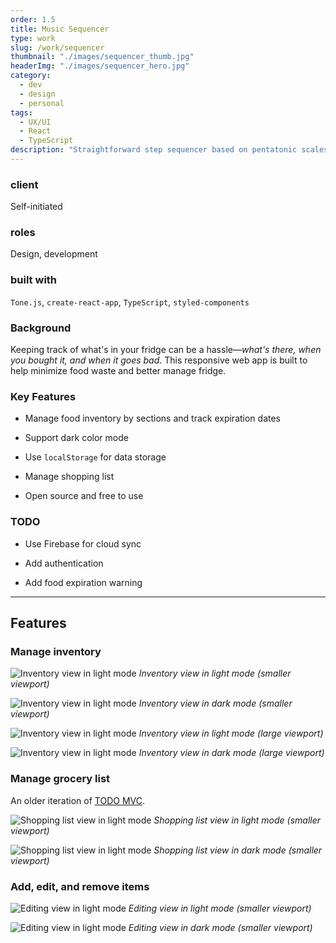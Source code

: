 ```yaml
---
order: 1.5
title: Music Sequencer
type: work
slug: /work/sequencer
thumbnail: "./images/sequencer_thumb.jpg"
headerImg: "./images/sequencer_hero.jpg"
category:
  - dev
  - design
  - personal
tags:
  - UX/UI
  - React
  - TypeScript
description: "Straightforward step sequencer based on pentatonic scales for anyone at any musical skill level can immediately start making nice-sounding music"
---
```



<section class="portfolioDetail">

### client

Self-initiated

</section>

<section class="portfolioDetail">

### roles

Design, development

</section>

<section class="portfolioDetail">

### built with

`Tone.js`, `create-react-app`, `TypeScript`, `styled-components`

</section>

<section class="portfolioDetail">

### Background

Keeping track of what's in your fridge can be a hassle&mdash;_what's there, when you bought it, and when it goes bad_. This responsive web app is built to help minimize food waste and better manage fridge.

</section>

<section class="portfolioDetail">

### Key Features

<div>

- Manage food inventory by sections and track expiration dates

- Support dark color mode

- Use `localStorage` for data storage

- Manage shopping list

- Open source and free to use

</div>
</section>

<section class="portfolioDetail">

### TODO

<div>

- Use Firebase for cloud sync

- Add authentication

- Add food expiration warning

</div>
</section>

<ButtonContainer>
  <SimpleButton
    cta="Launch live demo"
    href="https://sequencer.bald.design/"
    variant="yellow"
  />
  <SimpleButton
    cta="View GitHub Repo"
    href="https://github.com/baadaa/sequencer"
    variant="green"
  />
</ButtonContainer>

---

## Features

### Manage inventory

![Inventory view in light mode](./images/phone_listview_light_m2kqxd.png)
_Inventory view in light mode (smaller viewport)_

![Inventory view in light mode](./images/phone_listview_dark_ym0t8v.png)
_Inventory view in dark mode (smaller viewport)_

![Inventory view in light mode](./images/pad_listview_light_teyfrt.png)
_Inventory view in light mode (large viewport)_

![Inventory view in light mode](./images/pad_listview_dark_qfvlgj.png)
_Inventory view in dark mode (large viewport)_

### Manage grocery list

An older iteration of [TODO MVC](https://todomvc.com/).

![Shopping list view in light mode](./images/phone_shopping_light_rt4uoj.png)
_Shopping list view in light mode (smaller viewport)_

![Shopping list view in light mode](./images/phone_shopping_dark_pu1mfj.png)
_Shopping list view in dark mode (smaller viewport)_

### Add, edit, and remove items

![Editing view in light mode](./images/phone_add_light_etzc7k.png)
_Editing view in light mode (smaller viewport)_

![Editing view in light mode](./images/phone_add_dark_coziap.png)
_Editing view in dark mode (smaller viewport)_

<ButtonContainer>
  <SimpleButton
    cta="Launch live demo"
    href="https://fridge.bald.design/"
    variant="yellow"
  />
  <SimpleButton
    cta="View GitHub Repo"
    href="https://github.com/baadaa/remember-fridge-react"
    variant="green"
  />
</ButtonContainer>
